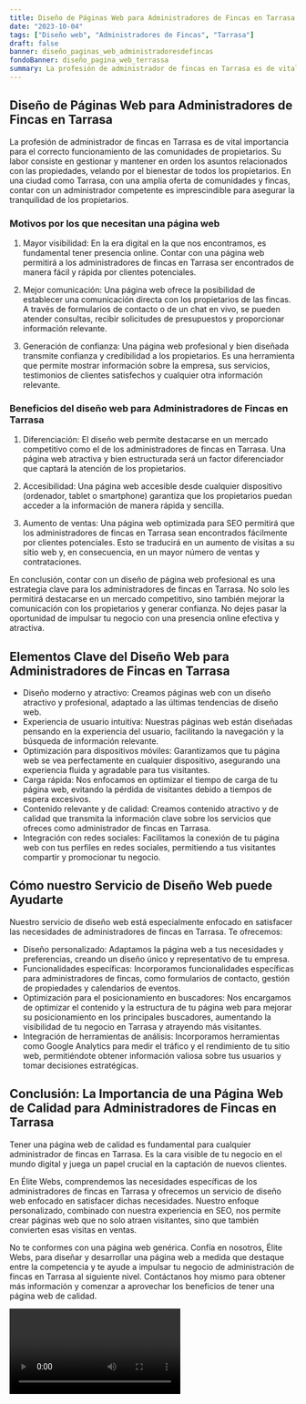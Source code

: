 ```yaml
---
title: Diseño de Páginas Web para Administradores de Fincas en Tarrasa
date: "2023-10-04"
tags: ["Diseño web", "Administradores de Fincas", "Tarrasa"]
draft: false
banner: diseño_paginas_web_administradoresdefincas
fondoBanner: diseño_pagina_web_terrassa
summary: La profesión de administrador de fincas en Tarrasa es de vital importancia para el correcto funcionamiento de las comunidades de propietarios. Su labor consiste en gestionar y mantener en orden los asuntos relacionados con las propiedades, velando por el bienestar de todos los propietarios. En una ciudad como Tarrasa, con una amplia oferta de comunidades y fincas, contar con un administrador competente es imprescindible para asegurar la tranquilidad de los propietarios.
---
```



## Diseño de Páginas Web para Administradores de Fincas en Tarrasa

La profesión de administrador de fincas en Tarrasa es de vital importancia para el correcto funcionamiento de las comunidades de propietarios. Su labor consiste en gestionar y mantener en orden los asuntos relacionados con las propiedades, velando por el bienestar de todos los propietarios. En una ciudad como Tarrasa, con una amplia oferta de comunidades y fincas, contar con un administrador competente es imprescindible para asegurar la tranquilidad de los propietarios.

### Motivos por los que necesitan una página web

1. Mayor visibilidad: En la era digital en la que nos encontramos, es fundamental tener presencia online. Contar con una página web permitirá a los administradores de fincas en Tarrasa ser encontrados de manera fácil y rápida por clientes potenciales.

2. Mejor comunicación: Una página web ofrece la posibilidad de establecer una comunicación directa con los propietarios de las fincas. A través de formularios de contacto o de un chat en vivo, se pueden atender consultas, recibir solicitudes de presupuestos y proporcionar información relevante.

3. Generación de confianza: Una página web profesional y bien diseñada transmite confianza y credibilidad a los propietarios. Es una herramienta que permite mostrar información sobre la empresa, sus servicios, testimonios de clientes satisfechos y cualquier otra información relevante.

### Beneficios del diseño web para Administradores de Fincas en Tarrasa

1. Diferenciación: El diseño web permite destacarse en un mercado competitivo como el de los administradores de fincas en Tarrasa. Una página web atractiva y bien estructurada será un factor diferenciador que captará la atención de los propietarios.

2. Accesibilidad: Una página web accesible desde cualquier dispositivo (ordenador, tablet o smartphone) garantiza que los propietarios puedan acceder a la información de manera rápida y sencilla.

3. Aumento de ventas: Una página web optimizada para SEO permitirá que los administradores de fincas en Tarrasa sean encontrados fácilmente por clientes potenciales. Esto se traducirá en un aumento de visitas a su sitio web y, en consecuencia, en un mayor número de ventas y contrataciones.

En conclusión, contar con un diseño de página web profesional es una estrategia clave para los administradores de fincas en Tarrasa. No solo les permitirá destacarse en un mercado competitivo, sino también mejorar la comunicación con los propietarios y generar confianza. No dejes pasar la oportunidad de impulsar tu negocio con una presencia online efectiva y atractiva.

<GifSeo />

<Cta />

## Elementos Clave del Diseño Web para Administradores de Fincas en Tarrasa

- Diseño moderno y atractivo: Creamos páginas web con un diseño atractivo y profesional, adaptado a las últimas tendencias de diseño web.
- Experiencia de usuario intuitiva: Nuestras páginas web están diseñadas pensando en la experiencia del usuario, facilitando la navegación y la búsqueda de información relevante.
- Optimización para dispositivos móviles: Garantizamos que tu página web se vea perfectamente en cualquier dispositivo, asegurando una experiencia fluida y agradable para tus visitantes.
- Carga rápida: Nos enfocamos en optimizar el tiempo de carga de tu página web, evitando la pérdida de visitantes debido a tiempos de espera excesivos.
- Contenido relevante y de calidad: Creamos contenido atractivo y de calidad que transmita la información clave sobre los servicios que ofreces como administrador de fincas en Tarrasa.
- Integración con redes sociales: Facilitamos la conexión de tu página web con tus perfiles en redes sociales, permitiendo a tus visitantes compartir y promocionar tu negocio.

## Cómo nuestro Servicio de Diseño Web puede Ayudarte

Nuestro servicio de diseño web está especialmente enfocado en satisfacer las necesidades de administradores de fincas en Tarrasa. Te ofrecemos:

- Diseño personalizado: Adaptamos la página web a tus necesidades y preferencias, creando un diseño único y representativo de tu empresa.
- Funcionalidades específicas: Incorporamos funcionalidades específicas para administradores de fincas, como formularios de contacto, gestión de propiedades y calendarios de eventos.
- Optimización para el posicionamiento en buscadores: Nos encargamos de optimizar el contenido y la estructura de tu página web para mejorar su posicionamiento en los principales buscadores, aumentando la visibilidad de tu negocio en Tarrasa y atrayendo más visitantes.
- Integración de herramientas de análisis: Incorporamos herramientas como Google Analytics para medir el tráfico y el rendimiento de tu sitio web, permitiéndote obtener información valiosa sobre tus usuarios y tomar decisiones estratégicas.

## Conclusión: La Importancia de una Página Web de Calidad para Administradores de Fincas en Tarrasa

Tener una página web de calidad es fundamental para cualquier administrador de fincas en Tarrasa. Es la cara visible de tu negocio en el mundo digital y juega un papel crucial en la captación de nuevos clientes.

En Élite Webs, comprendemos las necesidades específicas de los administradores de fincas en Tarrasa y ofrecemos un servicio de diseño web enfocado en satisfacer dichas necesidades. Nuestro enfoque personalizado, combinado con nuestra experiencia en SEO, nos permite crear páginas web que no solo atraen visitantes, sino que también convierten esas visitas en ventas.

No te conformes con una página web genérica. Confía en nosotros, Élite Webs, para diseñar y desarrollar una página web a medida que destaque entre la competencia y te ayude a impulsar tu negocio de administración de fincas en Tarrasa al siguiente nivel. Contáctanos hoy mismo para obtener más información y comenzar a aprovechar los beneficios de tener una página web de calidad.

<Video />

<CtaBot job="Administradores de Fincas" city="Tarrasa" />

<Gmaps query="Tarrasa+españa+maps" />

